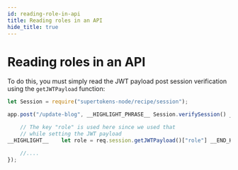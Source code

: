 ```yaml
---
id: reading-role-in-api
title: Reading roles in an API
hide_title: true
---
```


<!-- COPY DOCS -->
<!-- ./thirdpartyemailpassword/common-customizations/user-roles/reading-role-in-api.mdx -->

# Reading roles in an API

To do this, you must simply read the JWT payload post session verification using the `getJWTPayload` function:

<!--DOCUSAURUS_CODE_TABS-->
<!--NodeJS-->
```js
let Session = require("supertokens-node/recipe/session");

app.post("/update-blog", __HIGHLIGHT_PHRASE__ Session.verifySession() __END_HIGHLIGHT_PHRASE__, (req, res) => {

    // The key "role" is used here since we used that
    // while setting the JWT payload 
__HIGHLIGHT__    let role = req.session.getJWTPayload()["role"] __END_HIGHLIGHT__

    //....
});
```
<!--END_DOCUSAURUS_CODE_TABS-->
